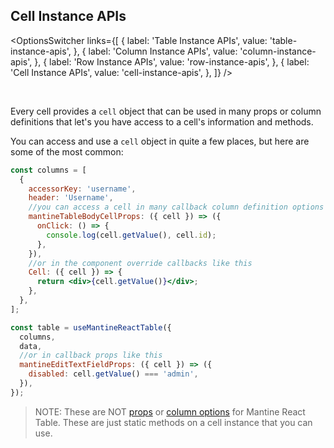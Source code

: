 
<Head>
  <title>{'Cell Instance APIs - Mantine React Table Open Docs'}</title>
  <meta
    name="description"
    content="All the cell instance methods and objects that can be accessed from a cell in Mantine React Table"
  />
  <meta
    property="og:title"
    content="Mantine React Table Cell Instance API Reference"
  />
  <meta
    property="og:description"
    content="A reference of all the cell instance api methods and objects that can be used in Mantine React Table"
  />
</Head>

## Cell Instance APIs

<OptionsSwitcher
  links={[
    {
      label: 'Table Instance APIs',
      value: 'table-instance-apis',
    },
    {
      label: 'Column Instance APIs',
      value: 'column-instance-apis',
    },
    {
      label: 'Row Instance APIs',
      value: 'row-instance-apis',
    },
    {
      label: 'Cell Instance APIs',
      value: 'cell-instance-apis',
    },
  ]}
/>

<br />

Every cell provides a `cell` object that can be used in many props or column definitions that let's you have access to a cell's information and methods.

You can access and use a `cell` object in quite a few places, but here are some of the most common:

```jsx
const columns = [
  {
    accessorKey: 'username',
    header: 'Username',
    //you can access a cell in many callback column definition options like this
    mantineTableBodyCellProps: ({ cell }) => ({
      onClick: () => {
        console.log(cell.getValue(), cell.id);
      },
    }),
    //or in the component override callbacks like this
    Cell: ({ cell }) => {
      return <div>{cell.getValue()}</div>;
    },
  },
];

const table = useMantineReactTable({
  columns,
  data,
  //or in callback props like this
  mantineEditTextFieldProps: ({ cell }) => ({
    disabled: cell.getValue() === 'admin',
  }),
});
```

> NOTE: These are NOT [props](/docs/api/props) or [column options](/docs/api/column-options) for Mantine React Table. These are just static methods on a cell instance that you can use.

<CellInstanceAPIsTable />

<SourceCode />
